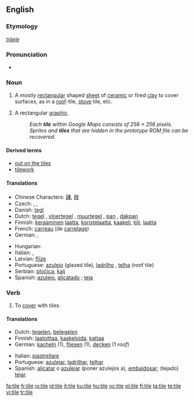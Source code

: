 {{wikipedia|dab=tile (disambiguation)|tile}}
{{wikipedia}}
==English==

===Etymology===
{{etyl|ang}} ''[[tiġele]]''

===Pronunciation===
* {{rhymes|aɪl}}

===Noun===
{{en-noun}}

# A mostly [[rectangular]] shaped [[sheet]] of [[ceramic]] or fired [[clay]] to cover surfaces, as in a [[roof]]-tile, [[stove]] tile, etc.
# {{computing}} A rectangular [[graphic]].
#: ''Each '''tile''' within Google Maps consists of 256 &times; 256 pixels.''
#: ''Sprites and '''tiles''' that are hidden in the prototype ROM file can be recovered.''

====Derived terms====
* [[out on the tiles]]
* [[tilework]]

====Translations====
{{trans-top|mostly rectangular shaped sheet of ceramic or fired clay to cover surfaces}}
* Chinese Characters: [[磚]], [[砖]]
* Czech: {{t-|cs|dlaždice|f}}, {{t-|cs|kachle|f}}, {{t-|cs|taška|f}} {{i|roof tile}}
* Danish: [[tegl]] {{c}}
* Dutch: [[tegel]] {{m}}, [[vloertegel]] {{f}}, [[muurtegel]] {{m}}, [[pan]] {{f}}, [[dakpan]] {{f}}
* Finnish: [[keraaminen]] [[laatta]], [[koristelaatta]], [[kaakeli]], [[tiili]], [[laatta]]
* French: [[carreau]] (de [[carrelage]]) {{m}}
* German: {{t-|de|Kachel|f}}, {{t+|de|Fliese|f}}
{{trans-mid}}
* Hungarian: {{t+|hu|cserép}}
* Italian: {{t-|it|piastrella|f}}, {{t-|it|tegola|f}}
* Latvian: [[flīze]] {{f}}
* Portuguese: [[azulejo]] {{m}} (glazed tile), [[ladrilho]] {{m}}, [[telha]] {{f}} (roof tile)
* Serbian: [[pločica]], [[kalj]]
* Spanish: [[azulejo]], [[alicatado]] {{m}}; [[teja]] {{f}}
{{trans-bottom}}

===Verb===
{{en-verb|tiles|tiling|tiled}}

# To [[cover]] with tiles.

====Translations====
{{trans-top|to cover with tiles}}
* Dutch: [[tegelen]], [[betegelen]]
* Finnish: [[laatoittaa]], [[kaakeloida]], [[kattaa]]
* German: [[kacheln]] (1), [[fliesen]] (1), [[decken]] (1 ''roof'')
{{trans-mid}}
* Italian: [[piastrellare]]
* Portuguese: [[azulejar]], [[ladrilhar]], [[telhar]]
* Spanish: [[alicatar]] o [[azulejar]] (poner azulejos a), [[embaldosar]]; (tejado) [[tejar]].
{{trans-bottom}}

[[fa:tile]]
[[fr:tile]]
[[io:tile]]
[[id:tile]]
[[it:tile]]
[[ku:tile]]
[[hu:tile]]
[[oc:tile]]
[[pl:tile]]
[[fi:tile]]
[[ta:tile]]
[[te:tile]]
[[vi:tile]]
[[tr:tile]]